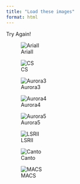 ```yaml
---
title: "Load these images"
format: html
---
```


Try Again!

![AriaII](AriaII.jpg)

![CS](CS.jpg)

![Aurora3](Aurora3.jpg)

![Aurora4](Aurora4.jpg)

![Aurora5](Aurora5.jpg)

![LSRII](LSRII.jpg)

![Canto](Canto.jpg)

![MACS](MACS.jpg)

